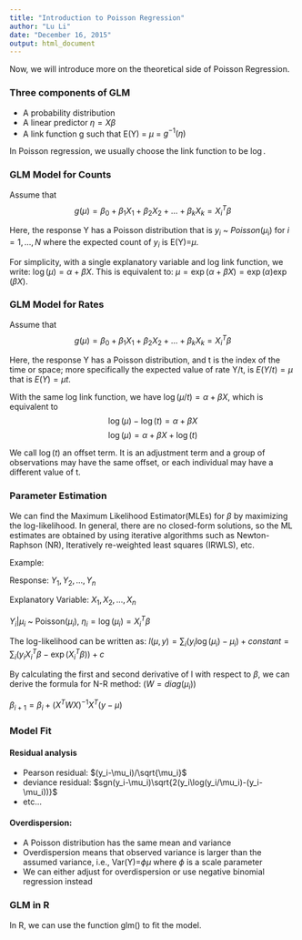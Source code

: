 ```yaml
---
title: "Introduction to Poisson Regression"
author: "Lu Li"
date: "December 16, 2015"
output: html_document
---
```

Now, we will introduce more on the theoretical side of Poisson Regression. 

### Three components of GLM
- A probability distribution
- A linear predictor $\eta = X\beta$
- A link function g such that E(Y) = $\mu$ = $g^{-1}(\eta)$

In Poisson regression, we usually choose the link function to be $\log$. 

### GLM Model for Counts
Assume that 
$$ g(\mu)=\beta_0+\beta_1X_1+\beta_2X_2+…+\beta_kX_k=X^T_i\beta $$

Here, the response Y has a Poisson distribution that is $y_i$ ~ $Poisson(\mu_i)$ for $i=1,...,N$ where the expected count of $y_i$ is E(Y)=$\mu$.

For simplicity, with a single explanatory variable and log link function, we write: $\log(\mu)=\alpha+\beta X.$ This is equivalent to: $\mu=\exp(\alpha+\beta X)=\exp(\alpha)\exp(\beta X)$. 

### GLM Model for Rates
Assume that 
$$ g(\mu)=\beta_0+\beta_1X_1+\beta_2X_2+…+\beta_kX_k=X^T_i\beta $$

Here, the response Y has a Poisson distribution, and t is the index of the time or space; more specifically the expected value of rate Y/t, is $E(Y/t)=\mu$ that is $E(Y)=\mu t$. 

With the same log link function, we have $\log(\mu/t)=\alpha+\beta X$, which is equivalent to 
$$ \log(\mu)−\log(t)=\alpha+\beta X $$
$$ \log(\mu)=\alpha+\beta X+ \log(t)$$

We call $\log(t)$ an offset term. It is an adjustment term and a group of observations may have the same offset, or each individual may have a different value of t. 

### Parameter Estimation
We can find the Maximum Likelihood Estimator(MLEs) for $\beta$ by maximizing the log-likelihood. In general, there are no closed-form solutions, so the ML estimates are obtained by using iterative algorithms such as Newton-Raphson (NR), Iteratively re-weighted least squares (IRWLS), etc.

Example: 

Response: $Y_1, Y_2, ..., Y_n$

Explanatory Variable: $X_1, X_2, ..., X_n$

$Y_i|\mu_i$ ~ Poisson($\mu_i$), $\eta_i = \log(\mu_i) = X^T_i \beta$

The log-likelihood can be written as: 
$l(\mu,y) = \sum_i(y_i\log(\mu_i)-\mu_i)+constant = \sum_i (y_i X^T_i \beta - \exp(X^T_i \beta))+c$

By calculating the first and second derivative of l with respect to $\beta$, we can derive the formula for N-R method: ($W = diag(\mu_i)$)

$\beta_{i+1} = \beta_i + (X^TWX)^{-1}X^T(y-\mu)$

### Model Fit

#### Residual analysis
- Pearson residual: $(y_i-\mu_i)/\sqrt{\mu_i}$
- deviance residual: $sgn(y_i-\mu_i)\sqrt{2(y_i\log(y_i/\mu_i)-(y_i-\mu_i))}$
- etc...

#### Overdispersion: 
- A Poisson distribution has the same mean and variance
- Overdispersion means that observed variance is larger than the assumed variance, i.e., Var(Y)=$\phi \mu$ where $\phi$ is a scale parameter
- We can either adjust for overdispersion or use negative binomial regression instead

### GLM in R
In R, we can use the function glm() to fit the model. 

